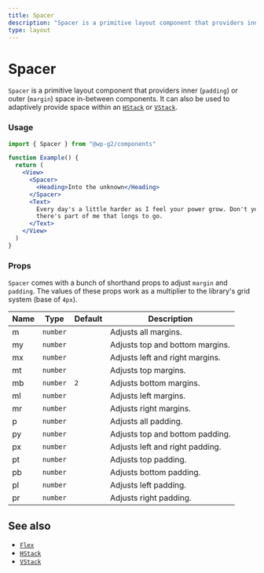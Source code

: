 ```yaml
---
title: Spacer
description: "Spacer is a primitive layout component that providers inner (padding) or outer (margin) space in-between components. It can also be used to adaptively provide space within an HStack or VStack."
type: layout
---
```


# Spacer

`Spacer` is a primitive layout component that providers inner (`padding`) or outer (`margin`) space in-between components. It can also be used to adaptively provide space within an [`HStack`](/components/hstack/) or [`VStack`](/components/vstack/).

### Usage

```jsx live
import { Spacer } from "@wp-g2/components"

function Example() {
  return (
    <View>
      <Spacer>
        <Heading>Into the unknown</Heading>
      </Spacer>
      <Text>
        Every day's a little harder as I feel your power grow. Don't you know
        there's part of me that longs to go.
      </Text>
    </View>
  )
}
```

### Props

`Spacer` comes with a bunch of shorthand props to adjust `margin` and `padding`. The values of these props work as a multiplier to the library's grid system (base of `4px`).

| Name | Type     | Default | Description                     |
| ---- | -------- | ------- | ------------------------------- |
| m    | `number` |         | Adjusts all margins.            |
| my   | `number` |         | Adjusts top and bottom margins. |
| mx   | `number` |         | Adjusts left and right margins. |
| mt   | `number` |         | Adjusts top margins.            |
| mb   | `number` | `2`     | Adjusts bottom margins.         |
| ml   | `number` |         | Adjusts left margins.           |
| mr   | `number` |         | Adjusts right margins.          |
| p    | `number` |         | Adjusts all padding.            |
| py   | `number` |         | Adjusts top and bottom padding. |
| px   | `number` |         | Adjusts left and right padding. |
| pt   | `number` |         | Adjusts top padding.            |
| pb   | `number` |         | Adjusts bottom padding.         |
| pl   | `number` |         | Adjusts left padding.           |
| pr   | `number` |         | Adjusts right padding.          |

## See also

- [`Flex`](/components/flex/)
- [`HStack`](/components/hstack/)
- [`VStack`](/components/vstack/)
